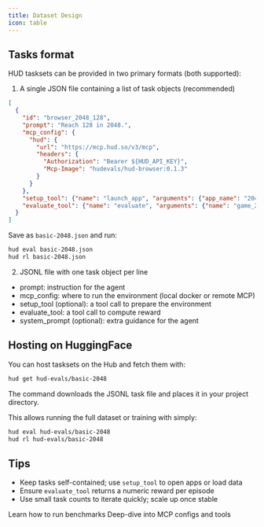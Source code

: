 ```yaml
---
title: Dataset Design
icon: table
---
```


## Tasks format

HUD tasksets can be provided in two primary formats (both supported):

1) A single JSON file containing a list of task objects (recommended)

```json
[
  {
    "id": "browser_2048_128",
    "prompt": "Reach 128 in 2048.",
    "mcp_config": {
      "hud": {
        "url": "https://mcp.hud.so/v3/mcp",
        "headers": {
          "Authorization": "Bearer ${HUD_API_KEY}",
          "Mcp-Image": "hudevals/hud-browser:0.1.3"
        }
      }
    },
    "setup_tool": {"name": "launch_app", "arguments": {"app_name": "2048"}},
    "evaluate_tool": {"name": "evaluate", "arguments": {"name": "game_2048_max_number", "arguments": {"target": 128}}}
  }
]
```

Save as `basic-2048.json` and run:

```bash
hud eval basic-2048.json
hud rl basic-2048.json
```

2) JSONL file with one task object per line

- prompt: instruction for the agent
- mcp_config: where to run the environment (local docker or remote MCP)
- setup_tool (optional): a tool call to prepare the environment
- evaluate_tool: a tool call to compute reward
- system_prompt (optional): extra guidance for the agent

## Hosting on HuggingFace

You can host tasksets on the Hub and fetch them with:

```bash
hud get hud-evals/basic-2048
```

The command downloads the JSONL task file and places it in your project directory.

This allows running the full dataset or training with simply:

```bash
hud eval hud-evals/basic-2048
hud rl hud-evals/basic-2048
```

## Tips

- Keep tasks self-contained; use `setup_tool` to open apps or load data
- Ensure `evaluate_tool` returns a numeric reward per episode
- Use small task counts to iterate quickly; scale up once stable

<CardGroup cols={2}>
<Card title="Agent Evals" icon="robot" href="/evaluate-agents">
  Learn how to run benchmarks
</Card>

<Card title="Environment Spec" icon="wrench" href="/build-environments/spec">
  Deep-dive into MCP configs and tools
</Card>
</CardGroup>


